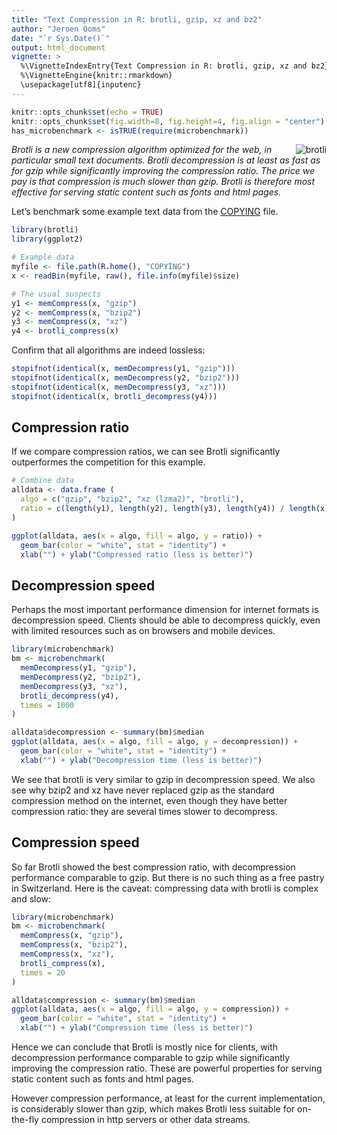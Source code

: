 ```yaml
---
title: "Text Compression in R: brotli, gzip, xz and bz2"
author: "Jeroen Ooms"
date: "`r Sys.Date()`"
output: html_document
vignette: >
  %\VignetteIndexEntry{Text Compression in R: brotli, gzip, xz and bz2}
  %\VignetteEngine{knitr::rmarkdown}
  \usepackage[utf8]{inputenc}
---
```


```r
knitr::opts_chunk$set(echo = TRUE)
knitr::opts_chunk$set(fig.width=8, fig.height=4, fig.align = "center") 
has_microbenchmark <- isTRUE(require(microbenchmark))
```

<img src="http://1.bp.blogspot.com/-qVXmEU7Dqi4/TxaSwzfpp3I/AAAAAAAAAOo/WKri5ORZNDE/s1600/Br%25C3%25B6tli.jpg" alt="brotli" style="float: right; margin-left: 20px">

*Brotli is a new compression algorithm optimized for the web, in particular small text documents. Brotli decompression is at least as fast as for gzip while significantly improving the compression ratio. The price we pay is that compression is much slower than gzip. Brotli is therefore most effective for serving static content such as fonts and html pages.*

Let's benchmark some example text data from the [COPYING](https://raw.githubusercontent.com/wch/r-source/trunk/COPYING) file.

```r
library(brotli)
library(ggplot2)

# Example data
myfile <- file.path(R.home(), "COPYING")
x <- readBin(myfile, raw(), file.info(myfile)$size)

# The usual suspects
y1 <- memCompress(x, "gzip")
y2 <- memCompress(x, "bzip2")
y3 <- memCompress(x, "xz")
y4 <- brotli_compress(x)
```

Confirm that all algorithms are indeed lossless:

```r
stopifnot(identical(x, memDecompress(y1, "gzip")))
stopifnot(identical(x, memDecompress(y2, "bzip2")))
stopifnot(identical(x, memDecompress(y3, "xz")))
stopifnot(identical(x, brotli_decompress(y4)))
```

## Compression ratio

If we compare compression ratios, we can see Brotli significantly outperformes the competition for this example. 

```r
# Combine data
alldata <- data.frame (
  algo = c("gzip", "bzip2", "xz (lzma2)", "brotli"),
  ratio = c(length(y1), length(y2), length(y3), length(y4)) / length(x)
)

ggplot(alldata, aes(x = algo, fill = algo, y = ratio)) + 
  geom_bar(color = "white", stat = "identity") +
  xlab("") + ylab("Compressed ratio (less is better)")
```

## Decompression speed

Perhaps the most important performance dimension for internet formats is decompression speed. Clients should be able to decompress quickly, even with limited resources such as on browsers and mobile devices. 

```r
library(microbenchmark)
bm <- microbenchmark(
  memDecompress(y1, "gzip"),
  memDecompress(y2, "bzip2"),
  memDecompress(y3, "xz"),
  brotli_decompress(y4),
  times = 1000
)

alldata$decompression <- summary(bm)$median
ggplot(alldata, aes(x = algo, fill = algo, y = decompression)) + 
  geom_bar(color = "white", stat = "identity") +
  xlab("") + ylab("Decompression time (less is better)")
```

We see that brotli is very similar to gzip in decompression speed. We also see why bzip2 and xz have never replaced gzip as the standard compression method on the internet, even though they have better compression ratio: they are several times slower to decompress.

## Compression speed

So far Brotli showed the best compression ratio, with decompression performance comparable to gzip. But there is no such thing as a free pastry in Switzerland. Here is the caveat: compressing data with brotli is complex and slow:

```r
library(microbenchmark)
bm <- microbenchmark(
  memCompress(x, "gzip"),
  memCompress(x, "bzip2"),
  memCompress(x, "xz"),
  brotli_compress(x),
  times = 20
)

alldata$compression <- summary(bm)$median
ggplot(alldata, aes(x = algo, fill = algo, y = compression)) + 
  geom_bar(color = "white", stat = "identity") +
  xlab("") + ylab("Compression time (less is better)")
```

Hence we can conclude that Brotli is mostly nice for clients, with decompression performance comparable to gzip while significantly improving the compression ratio. These are powerful properties for serving static content such as fonts and html pages. 

However compression performance, at least for the current implementation, is considerably slower than gzip, which makes Brotli less suitable for on-the-fly compression in http servers or other data streams.
